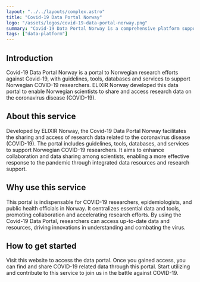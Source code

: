 ```yaml
---
layout: "../../layouts/complex.astro"
title: "Covid-19 Data Portal Norway"
logo: "/assets/logos/covid-19-data-portal-norway.png"
summary: "Covid-19 Data Portal Norway is a comprehensive platform supporting Norwegian research efforts against COVID-19 with various tools and resources."
tags: ["data-platform"]
---
```


## Introduction

Covid-19 Data Portal Norway is a portal to Norwegian research efforts against Covid-19, with guidelines, tools, databases and services to support Norwegian COVID-19 researchers. ELIXIR Norway developed this data portal to enable Norwegian scientists to share and access research data on the coronavirus disease (COVID-19).

## About this service

Developed by ELIXIR Norway, the Covid-19 Data Portal Norway facilitates the sharing and access of research data related to the coronavirus disease (COVID-19). The portal includes guidelines, tools, databases, and services to support Norwegian COVID-19 researchers. It aims to enhance collaboration and data sharing among scientists, enabling a more effective response to the pandemic through integrated data resources and research support.

## Why use this service

This portal is indispensable for COVID-19 researchers, epidemiologists, and public health officials in Norway. It centralizes essential data and tools, promoting collaboration and accelerating research efforts. By using the Covid-19 Data Portal, researchers can access up-to-date data and resources, driving innovations in understanding and combating the virus.

## How to get started

Visit this website to access the data portal. Once you gained access, you can find and share COVID-19 related data through this portal. Start utilizing and contribute to this service to join us in the battle against COVID-19.
